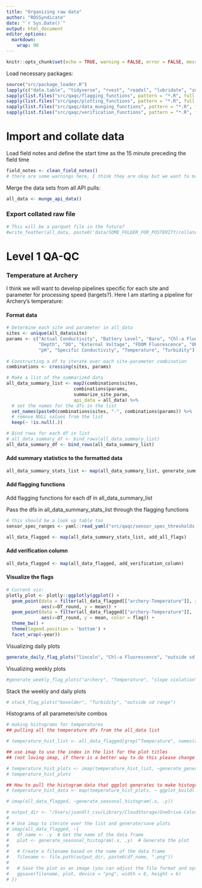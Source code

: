 ```yaml
---
title: "Organizing raw data"
author: "ROSSyndicate"
date: "`r Sys.Date()`"
output: html_document
editor_options: 
  markdown: 
    wrap: 90
---
```


```r
knitr::opts_chunk$set(echo = TRUE, warning = FALSE, error = FALSE, message = FALSE) 
```

Load necessary packages:

```r
source("src/package_loader.R")
lapply(c("data.table", "tidyverse", "rvest", "readxl", "lubridate", "zoo", "padr","plotly", "feather", "RcppRoll", "yaml", "ggpubr", "profvis", "janitor"), package_loader)
sapply(list.files("src/qaqc/flagging_functions", pattern = "*.R", full.names = TRUE), source, .GlobalEnv)
sapply(list.files("src/qaqc/plotting_functions", pattern = "*.R", full.names = TRUE), source, .GlobalEnv)
sapply(list.files("src/qaqc/data_munging_functions", pattern = "*.R", full.names = TRUE), source, .GlobalEnv)
sapply(list.files("src/qaqc/verification_functions", pattern = "*.R", full.names = TRUE), source, .GlobalEnv)
```

# Import and collate data

Load field notes and define the start time as the 15 minute preceding the field time
```r
field_notes <- clean_field_notes()
# there are some warnings here, I think they are okay but we want to make sure to explore this
```

Merge the data sets from all API pulls:
```r
all_data <- munge_api_data()
```

### Export collated raw file

```r
# This will be a parquet file in the future?
#write_feather(all_data, paste0('data/SOME_FOLDER_FOR_POSTERITY/collated_raw_sonde_v', Sys.Date(), '.feather'))
```

# Level 1 QA-QC

### Temperature at Archery

I think we will want to develop pipelines specific for each site and parameter for
processing speed (targets?). Here I am starting a pipeline for Archery's temperature:

#### Format data
```r
# Determine each site and parameter in all_data 
sites <- unique(all_data$site)
params <- c("Actual Conductivity", "Battery Level", "Baro", "Chl-a Fluorescence", 
            "Depth", "DO", "External Voltage", "FDOM Fluorescence", "ORP", 
            "pH", "Specific Conductivity", "Temperature", "Turbidity")
 
# Constructing a df to iterate over each site-parameter combination
combinations <- crossing(sites, params)

# Make a list of the summarized data
all_data_summary_list <- map2(combinations$sites, 
                         combinations$params, 
                         summarize_site_param,
                         api_data = all_data) %>% 
  # set the names for the dfs in the list
  set_names(paste0(combinations$sites, "-", combinations$params)) %>% 
  # remove NULL values from the list
  keep(~ !is.null(.))

# Bind rows for each df in list
# all_data_summary_df <- bind_rows(all_data_summary_list)
all_data_summary_df <- bind_rows(all_data_summary_list)
```

#### Add summary statistics to the formatted data
```r
all_data_summary_stats_list <- map(all_data_summary_list, generate_summary_statistics)
```

#### Add flagging functions
Add flagging functions for each df in all_data_summary_list

Pass the dfs in all_data_summary_stats_list through the flagging functions
```r
# this should be a look up table too
sensor_spec_ranges <- yaml::read_yaml("src/qaqc/sensor_spec_thresholds.yml")

all_data_flagged <- map(all_data_summary_stats_list, add_all_flags)
```

#### Add verification column
```r
all_data_flagged <- map(all_data_flagged, add_verification_column)
```

#### Visualize the flags

```r
# Current vis:
plotly_plot <- plotly::ggplotly(ggplot() +
  geom_point(data = filter(all_data_flagged[["archery-Temperature"]], is.na(flag)), 
             aes(x=DT_round, y = mean)) +
  geom_point(data = filter(all_data_flagged[["archery-Temperature"]], !is.na(flag)), 
             aes(x=DT_round, y = mean, color = flag)) +
  theme_bw() +
  theme(legend.position = 'bottom') +
  facet_wrap(~year))
```

Visualizing daily plots
```r
generate_daily_flag_plots("lincoln", "Chl-a Fluorescence", "outside sd range")
```

Visualizing weekly plots
```r
#generate_weekly_flag_plots("archery", "Temperature", "slope violation")
```

Stack the weekly and daily plots
```r
# stack_flag_plots("boxelder", "Turbidity", "outside sd range")
```

Histograms of all parameter/site combos
```r
# making histograms for temperatures
## pulling all the temperature dfs from the all_data list

# temperature_hist_list <- all_data_flagged[grep("Temperature", names(all_data_summary_list), ignore.case = TRUE)]

## use imap to use the index in the list for the plot titles
## (not loving imap, if there is a better way to do this please change this)

# temperature_hist_plots <- imap(temperature_hist_list, ~generate_general_histogram(.x, .y))
# temperature_hist_plots

## How to pull the histogram data that ggplot generates to make histograms
# temperature_hist_data <- map(temperature_hist_plots, ~ ggplot_build(.x)$data[[1]]) 
```

```r
# imap(all_data_flagged, ~generate_seasonal_histogram(.x, .y))

# output_dir <- "/Users/juandlt_csu/Library/CloudStorage/OneDrive-Colostate/poudre_sonde_network/data/histogram_images"
# 
# # Use imap to iterate over the list and generate/save plots
# imap(all_data_flagged, ~{
#   df_name <- .y  # Get the name of the data frame
#   plot <- generate_seasonal_histogram(.x, .y)  # Generate the plot
# 
#   # Create a filename based on the name of the data frame
#   filename <- file.path(output_dir, paste0(df_name, ".png"))
# 
#   # Save the plot as an image (you can adjust the file format and options)
#   ggsave(filename, plot, device = "png", width = 8, height = 6)
# })
```
